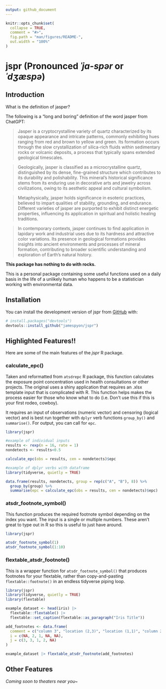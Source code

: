 ```yaml
---
output: github_document
---
```


<!-- README.md is generated from README.Rmd. Please edit that file -->

```r
knitr::opts_chunk$set(
  collapse = TRUE,
  comment = "#>",
  fig.path = "man/figures/README-",
  out.width = "100%"
)
```

# **jspr (Pronounced *ˈja-spər* or *ˈdʒæspə*)**

<!-- badges: start -->
<!-- badges: end -->

## Introduction
What is the definition of jasper?

The following is a "long and boring" definition of the word jasper from ChatGPT:

>Jasper is a cryptocrystalline variety of quartz characterized by its opaque appearance and intricate patterns, commonly exhibiting hues ranging from red and brown to yellow and green. Its formation occurs through the slow crystallization of silica-rich fluids within sedimentary rocks or volcanic deposits, a process that typically spans extended geological timescales.

>Geologically, jasper is classified as a microcrystalline quartz, distinguished by its dense, fine-grained structure which contributes to its durability and polishability. This mineral's historical significance stems from its enduring use in decorative arts and jewelry across civilizations, owing to its aesthetic appeal and cultural symbolism.

>Metaphysically, jasper holds significance in esoteric practices, believed to impart qualities of stability, grounding, and endurance. Different varieties of jasper are purported to exhibit distinct energetic properties, influencing its application in spiritual and holistic healing traditions.

>In contemporary contexts, jasper continues to find application in lapidary work and industrial uses due to its hardness and attractive color variations. Its presence in geological formations provides insights into ancient environments and processes of mineral formation, contributing to broader scientific understanding and exploration of Earth's natural history.

**This package has nothing to do with rocks.**

This is a personal package containing some useful functions used on a daily basis in the life of a unlikely human who happens to be a statistician working with environmental data.

## **Installation**

You can install the development version of jspr from [GitHub](https://github.com/) with:

``` r
# install.packages("devtools")
devtools::install_github("jamespyon/jspr")

```

## **Highlighted Features!!**

Here are some of the main features of the *jspr* R package.

### calculate_epc()

Taken and reformatted from `atsdrepc` R package, this function calculates the exposure point concentration used in health consultations or other projects. The original uses a shiny application that requires an .xlsx template input that is complicated with R. This function helps makes the process easier for those who know what to do (i.e. Don't use this if this is your first rodeo, cowboy).

It requires an input of observations (numeric vector) and censoring (logical vector) and is best run together with `dplyr` verb functions `group_by()` and `summarise()`. For output, you can call for `epc`.

``` r 
library(jspr)

#example of individual inputs
results <- rexp(n = 16, rate = 1)
nondetects <- results<0.5

calculate_epc(obs = results, cen = nondetects)$epc

#example of dplyr verbs with dataframe
library(tidyverse, quietly = TRUE)

data.frame(results, nondetects, group = rep(c("A", "B"), 8)) %>%
  group_by(group) %>%
  summarise(epc = calculate_epc(obs = results, cen = nondetects)$epc)

```

### atsdr_footnote_symbol()

This function produces the required footnote symbol depending on the index you want. The input is a single or multiple numbers. These aren't great to type out in R so this is useful to just have around.

``` r
library(jspr)

atsdr_footnote_symbol(1)
atsdr_footnote_symbol(1:10)

```

### flextable_atsdr_footnote()

This is a wrapper function for `atsdr_footnote_symbol()` that produces footnotes for your flextable, rather than copy-and-pasting `flextable::footnote()` in an endless tidyverse piping loop.

``` r 
library(jspr)
library(tidyverse, quietly = TRUE)
library(flextable)

example_dataset <- head(iris) |>
  flextable::flextable() |>
  flextable::set_caption(flextable::as_paragraph("Iris Title"))

add_footnotes <- data.frame(
  comment = c("column 3", "location (2,3)", "location (1,1)", "column 2", "title"),
  i = c(NA, 2, 1, NA, NA),
  j = c(3, 3, 1, 2, NA)
)

example_dataset |> flextable_atsdr_footnote(add_footnotes)

```


## **Other Features**

*Coming soon to theaters near you~*




